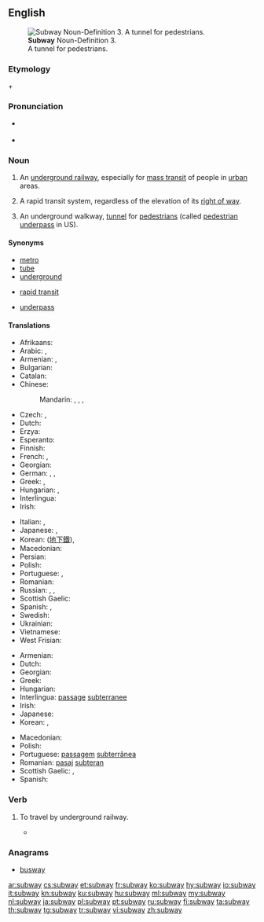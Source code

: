 ==English==
{{wikipedia}}

[[File:Tunnel connecting Red and Blue Subway Train Lines.JPG|thumb|'''Subway''' Noun-Definition 3. <br>A tunnel for pedestrians.]]

===Etymology===
{{term|sub-||lang=en|under}} + {{term|way|lang=en}}

===Pronunciation===
* {{a|UK|US}} {{IPA|/ˈsʌbˌweɪ/|[ˈsʌbˌweɪ̯]|lang=en}}
* {{audio|en-us-subway.ogg|Audio (US)|lang=en}}

===Noun===
{{en-noun}}

# {{context|North America|Scotland|lang=en}} An [[underground railway]], especially for [[mass transit]] of people in [[urban]] areas.
# {{context|US|lang=en}} A rapid transit system, regardless of the elevation of its [[right of way]].
# {{context|British|lang=en}} An underground walkway, [[tunnel]] for [[pedestrian]]s (called [[pedestrian underpass]] in US).

====Synonyms====
{{sense|underground railway}}
* [[metro]]
* [[tube]]
* [[underground]]
{{sense|rapid transit system}}
* [[rapid transit]]
{{sense|underground walkway}}
* [[underpass]]

====Translations====
{{trans-top|underground railway}}
* Afrikaans: {{t|af|moltrein}}
* Arabic: {{t|ar|مِتْرُو|m}}, {{t|ar|مِتْرُو|m|tr=metro}}
* Armenian: {{t|hy|մետրո}}, {{t|hy|մետրոպոլիտեն}}
* Bulgarian: {{t|bg|метро|n|tr=metró}}
* Catalan: {{t|ca|metro|m}}
* Chinese:
*: Mandarin: {{t|cmn|地鐵|sc=Hani}}, {{t+|cmn|地铁|tr=dìtiě|sc=Hani}}, {{t|cmn|地下鐵路|sc=Hani}}, {{t|cmn|地下铁路|tr=dìxià tiělù|sc=Hani}}
* Czech: {{t+|cs|metro|n}}, {{t|cs|podzemní dráha|f}}
* Dutch: {{t+|nl|metro|m}}
* Erzya: {{t|myv|модалкс}}
* Esperanto: {{t|eo|metroo}}
* Finnish: {{t+|fi|metro}}
* French: {{t+|fr|métro|m}}, {{t+|fr|métropolitain|m}}
* Georgian: {{t+|ka|მეტრო}}
* German: {{t+|de|U-Bahn|f}}, {{t|de|Metro|f}}, {{t+|de|Untergrundbahn|f}}
* Greek: {{t+|el|μετρό}}, {{t+|el|υπόγειος|m}}
* Hungarian: {{t+|hu|metró}}, {{t+|hu|földalatti}} {{qualifier|archaic}}
* Interlingua: {{t|ia|metro}}
* Irish: {{t|ga|traein faoi thalamh|f}}
{{trans-mid}}
* Italian: {{t|it|metrò|m|f}}, {{t+|it|metropolitana|f}}
* Japanese: {{t+|ja|地下鉄|tr=ちかてつ, chikatetsu}}, {{t+|ja|メトロ|tr=metoro}}
* Korean: {{t+|ko|지하철|sc=Hang}} ([[地下鐵]]), {{t+|ko|전철|sc=Kore}}
* Macedonian: {{t|mk|метро|n|tr=metró}}
* Persian: {{t+|fa|مترو|tr=metro|sc=fa-Arab}}
* Polish: {{t+|pl|metro|n}}
* Portuguese: {{t+|pt|metro|m}} {{qualifier|Portugal}}, {{t+|pt|metrô|m}} {{qualifier|Brazil}}
* Romanian: {{t+|ro|metrou|n}}
* Russian: {{qualifier|indeclinable}} {{t+|ru|метро́|n}}, {{t+|ru|метрополите́н|m|tr=metropolitɛ́n}}, {{t+|ru|подзе́мка|n}}
* Scottish Gaelic: {{t|gd|fo-rèile|f}}
* Spanish: {{t+|es|metro|m}}, {{t+|es|subte|m}} {{qualifier|Argentina}}
* Swedish: {{t+|sv|tunnelbana|c}}
* Ukrainian: {{t|uk|метро|n|tr=metró}}
* Vietnamese: {{t|vi|xe điện ngầm}}
* West Frisian: {{t|fy|metro}}
{{trans-bottom}}

{{trans-top|underground walkway}}
* Armenian: {{t|hy|գետնանցում}}
* Dutch: {{t|nl|voetgangerstunnel|m}}
* Georgian: {{t|ka|მიწისქვეშა გადასასვლელი}}
* Greek: {{t|el|υπόγεια διάβαση πεζών|f}}
* Hungarian: {{t+|hu|aluljáró}}
* Interlingua: [[passage]] [[subterranee]]
* Irish: {{t|ga|íosbhealach|m}}
* Japanese: {{t|ja|地下道|tr=ちかどう, chikadō|sc=Jpan}}
* Korean: {{t+|ko|지하도|tr=jihado}}, {{t|ko|토끼굴|tr=tokkigul}}
{{trans-mid}}
* Macedonian: {{t|mk|подземен премин|m|tr=pódzemen prémin|sc=Cyrl}}
* Polish: {{t|pl|przejście podziemne|n}}
* Portuguese: [[passagem]] [[subterrânea]] {{g|f}}
* Romanian: [[pasaj]] [[subteran]] {{g|n}}
* Scottish Gaelic: {{t|gd|fo-shlighe|f}}, {{t|gd|fo-rathad|m}}
* Spanish: {{t|es|paso subterráneo|m}}
{{trans-bottom}}

===Verb===
{{en-verb}}

# {{context|intransitive|US|informal|lang=en}} To travel by underground railway.
#* {{quote-news|year=2008|date=February 13|author=Melissa Clark|title=From Paris, With Hustle|work=New York Times|url=http://www.nytimes.com/2008/02/13/dining/13appetite.html
|passage=I suppose I could have '''subwayed''' around town in search of froufrou French pastry shops.}}

===Anagrams===
* [[busway#English|busway]]

[[ar:subway]]
[[cs:subway]]
[[et:subway]]
[[fr:subway]]
[[ko:subway]]
[[hy:subway]]
[[io:subway]]
[[it:subway]]
[[kn:subway]]
[[ku:subway]]
[[hu:subway]]
[[ml:subway]]
[[my:subway]]
[[nl:subway]]
[[ja:subway]]
[[pl:subway]]
[[pt:subway]]
[[ru:subway]]
[[fi:subway]]
[[ta:subway]]
[[th:subway]]
[[tg:subway]]
[[tr:subway]]
[[vi:subway]]
[[zh:subway]]